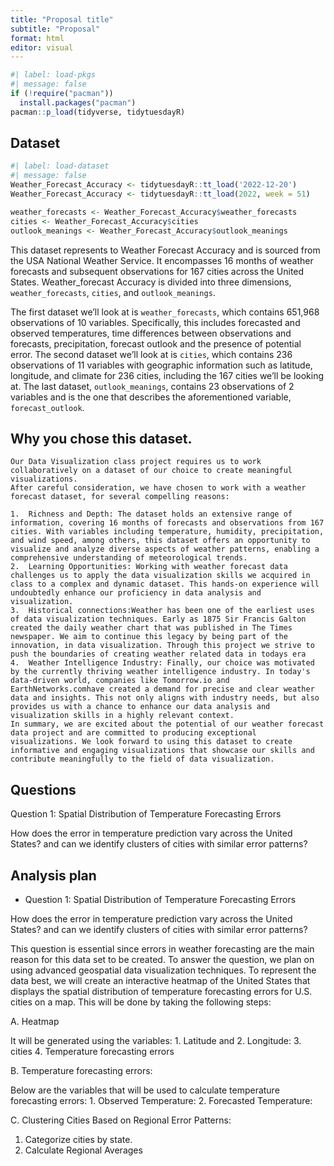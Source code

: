 ```yaml
---
title: "Proposal title"
subtitle: "Proposal"
format: html
editor: visual
---
```


```r
#| label: load-pkgs
#| message: false
if (!require("pacman"))
  install.packages("pacman")
pacman::p_load(tidyverse, tidytuesdayR)
```

## Dataset

```r
#| label: load-dataset
#| message: false
Weather_Forecast_Accuracy <- tidytuesdayR::tt_load('2022-12-20')
Weather_Forecast_Accuracy <- tidytuesdayR::tt_load(2022, week = 51)

weather_forecasts <- Weather_Forecast_Accuracy$weather_forecasts
cities <- Weather_Forecast_Accuracy$cities
outlook_meanings <- Weather_Forecast_Accuracy$outlook_meanings
```

This dataset represents to Weather Forecast Accuracy and is sourced from the USA National Weather Service. It encompasses 16 months of weather forecasts and subsequent observations for 167 cities across the United States. Weather_forecast Accuracy is divided into three dimensions, `weather_forecasts`, `cities`, and `outlook_meanings`.

The first dataset we'll look at is `weather_forecasts`, which contains 651,968 observations of 10 variables. Specifically, this includes forecasted and observed temperatures, time differences between observations and forecasts, precipitation, forecast outlook and the presence of potential error. The second dataset we'll look at is `cities`, which contains 236 observations of 11 variables with geographic information such as latitude, longitude, and climate for 236 cities, including the 167 cities we'll be looking at. The last dataset, `outlook_meanings`, contains 23 observations of 2 variables and is the one that describes the aforementioned variable, `forecast_outlook`.


## Why you chose this dataset.
```
Our Data Visualization class project requires us to work collaboratively on a dataset of our choice to create meaningful visualizations. 
After careful consideration, we have chosen to work with a weather forecast dataset, for several compelling reasons:

1.	Richness and Depth: The dataset holds an extensive range of information, covering 16 months of forecasts and observations from 167 cities. With variables including temperature, humidity, precipitation, and wind speed, among others, this dataset offers an opportunity to visualize and analyze diverse aspects of weather patterns, enabling a comprehensive understanding of meteorological trends.
2.	Learning Opportunities: Working with weather forecast data challenges us to apply the data visualization skills we acquired in class to a complex and dynamic dataset. This hands-on experience will undoubtedly enhance our proficiency in data analysis and visualization.
3.	Historical connections:Weather has been one of the earliest uses of data visualization techniques. Early as 1875 Sir Francis Galton created the daily weather chart that was published in The Times newspaper. We aim to continue this legacy by being part of the innovation, in data visualization. Through this project we strive to push the boundaries of creating weather related data in todays era
4.	Weather Intelligence Industry: Finally, our choice was motivated by the currently thriving weather intelligence industry. In today's data-driven world, companies like Tomorrow.io and EarthNetworks.comhave created a demand for precise and clear weather data and insights. This not only aligns with industry needs, but also provides us with a chance to enhance our data analysis and visualization skills in a highly relevant context.
In summary, we are excited about the potential of our weather forecast data project and are committed to producing exceptional visualizations. We look forward to using this dataset to create informative and engaging visualizations that showcase our skills and contribute meaningfully to the field of data visualization.

```

## Questions

Question 1: Spatial Distribution of Temperature Forecasting Errors

How does the error in temperature prediction vary across the United States? and can we identify clusters of cities with similar error patterns?



## Analysis plan

-  Question 1: Spatial Distribution of Temperature Forecasting Errors

How does the error in temperature prediction vary across the United States? and can we identify clusters of cities with similar error patterns?

   This question is essential since errors in weather forecasting are the main reason for this data set to be created. To answer the question, we plan on using advanced geospatial data visualization techniques. To represent the data best, we will create an interactive heatmap  of the United States that displays the spatial distribution of temperature forecasting errors for U.S. cities on a map. This will be done by taking the following steps:


A. Heatmap

It will be generated using the variables:
1. 	Latitude and
2. 	Longitude: 
3. 	cities 
4. 	Temperature forecasting errors

B. Temperature forecasting errors:

Below are the variables that will be used to calculate temperature forecasting errors:
1. 	Observed Temperature: 
2. 	Forecasted Temperature: 


C. Clustering Cities Based on Regional Error Patterns:

1. Categorize cities by state.
2. Calculate Regional Averages


